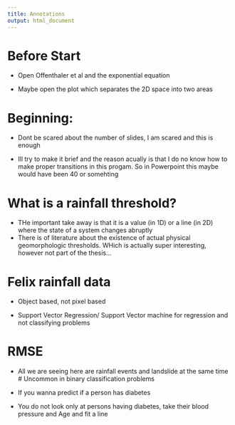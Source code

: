 ---
title: Annotations
output: html_document
---

# Before Start

- Open Offenthaler et al and the exponential equation

- Maybe open the plot which separates the 2D space into two areas
  
# Beginning:
  
- Dont be scared about the number of slides, I am scared and this is enough

- Ill try to make it brief and the reason acually is that I do no know how to make proper transitions
in this progam. So in Powerpoint this maybe would have been 40 or somehting


# What is a rainfall threshold?

- THe important take away is that it is a value (in 1D) or a line (in 2D) where the state of a system changes abruptly
- There is  of literature about the existence of actual physical geomorphologic thresholds. WHich is actually super interesting, however not part of the thesis...


# Felix rainfall data

- Object based, not pixel based

- Support Vector Regression/ Support Vector machine for regression and not classifying problems

# RMSE


- All we are seeing here are rainfall events and landslide at the same time
# Uncommon in binary classification problems

- If you wanna predict if a person has diabetes

- You do not look only at persons having diabetes, take their blood pressure and Age and fit a line
